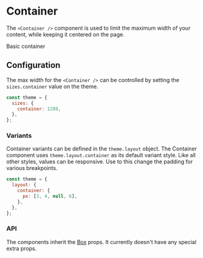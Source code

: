 
<Meta title="Components|Container" component={Container} />

# Container

The `<Container />` component is used to limit the maximum width of your content, while keeping it
centered on the page.

<Preview>
  <Story name="Basic container">
    <Container>
      <Item>Basic container</Item>
    </Container>
  </Story>
</Preview>

## Configuration

The max width for the `<Container />` can be controlled by setting the `sizes.container` value on
the theme.

```js
const theme = {
  sizes: {
    container: 1280,
  },
};
```

### Variants

Container variants can be defined in the `theme.layout` object. The Container component uses
`theme.layout.container` as its default variant style. Like all other styles, values can be
responsive. Use to this change the padding for various breakpoints.

```js
const theme = {
  layout: {
    container: {
      px: [3, 4, null, 6],
    },
  },
};
```

### API

The components inherit the [Box](/?path=/docs/components-box--page#props) props. It currently
doesn't have any special extra props.
